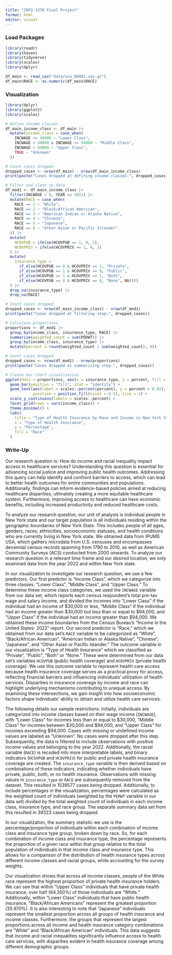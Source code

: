 ```yaml
---
title: "INFO 3370 Final Project"
format: html
editor: visual
---
```


### Load Packages

```r
library(readr)
library(haven)
library(tidyverse)
library(scales)
library(dplyr)

df_main <- read_sav("data/usa_00001.sav.gz")
df_main$RACE <- as.numeric(df_main$RACE)

```

### Visualization

```r
library(dplyr)
library(ggplot2)
library(scales)

# Define income classes
df_main_income_class <- df_main |>
  mutate(income_class = case_when(
    INCWAGE <= 30000 ~ "Lower Class",
    INCWAGE > 30000 & INCWAGE <= 94000 ~ "Middle Class",
    INCWAGE > 94000 ~ "Upper Class",
    TRUE ~ "Unknown"
  ))

# Count cases dropped
dropped_cases <- nrow(df_main) - nrow(df_main_income_class)
print(paste("Cases dropped at defining income classes:", dropped_cases))

# Filter and clean up data
df_mod1 <- df_main_income_class |>
  filter(INCWAGE > 0, YEAR == 2022) |>
  mutate(RACE = case_when(
    RACE == 1 ~ "White",
    RACE == 2 ~ "Black/African American",
    RACE == 3 ~ "American Indian or Alaska Native",
    RACE == 4 ~ "Chinese",
    RACE == 5 ~ "Japanese",
    RACE == 6 ~ "Other Asian or Pacific Islander"
  )) |>
  mutate(
    HCOVPUB = ifelse(HCOVPUB == 1, 0, 1),
    HCOVPRIV = ifelse(HCOVPRIV == 1, 0, 1)
  ) |>
  mutate(
    insurance_type = 
      if_else(HCOVPUB == 0 & HCOVPRIV == 1, "Private", 
      if_else(HCOVPUB == 1 & HCOVPRIV == 0, "Public", 
      if_else(HCOVPUB == 1 & HCOVPRIV == 1, "Both", 
      if_else(HCOVPUB == 0 & HCOVPRIV == 0, "None", NA))))
  ) |>
  drop_na(insurance_type) |>
  drop_na(RACE)

# Count cases dropped
dropped_cases <- nrow(df_main_income_class) - nrow(df_mod1)
print(paste("Cases dropped at filtering step:", dropped_cases))

# Calculate proportions
proportions <- df_mod1 |>
  group_by(income_class, insurance_type, RACE) |>
  summarize(weighted_count = sum(PERWT)) |>
  group_by(income_class, insurance_type) |>
  mutate(percent = round(weighted_count / sum(weighted_count), 4))

# Count cases dropped
dropped_cases <- nrow(df_mod1) - nrow(proportions)
print(paste("Cases dropped at summarizing step:", dropped_cases))

# Create bar chart visualization
ggplot(data = proportions, aes(x = insurance_type, y = percent, fill = RACE)) +
  geom_bar(position = "fill", stat = "identity") +
  geom_text(aes(label = scales::percent(percent), y = percent + 0.02), 
            position = position_fill(vjust = 0.5), size = 2) + 
  scale_y_continuous(labels = scales::percent) +
  facet_grid(rows = vars(income_class)) +
  theme_minimal() +
  labs(
    title = "Type of Health Insurance by Race and Income in New York State in 2022",
    x = "Type of Health Insurance", 
    y = "Percentage",
    fill = "Race"
  )
```

### Write-Up

Our research question is: How do income and racial inequality impact access to healthcare services? Understanding this question is essential for advancing social justice and improving public health outcomes. Addressing this query can help identify and confront barriers to access, which can lead to better health outcomes for entire communities and populations. Additionally, findings can inform evidence-based policies aimed at reducing healthcare disparities, ultimately creating a more equitable healthcare system. Furthermore, improving access to healthcare can have economic benefits, including increased productivity and reduced healthcare costs.

To analyze our research question, our unit of analysis is individual people in New York state and our target population is all individuals residing within the geographic boundaries of New York State. This includes people of all ages, genders, races, ethnicities, socioeconomic statuses, and health conditions who are currently living in New York state. We obtained data from IPUMS USA, which gathers microdata from U.S. censuses and encompasses decennial census records spanning from 1790 to 2010, as well as American Community Surveys (ACS) conducted from 2000 onwards. To analyze our research question in a relevant time frame and our desired location, we only examined data from the year 2022 and within New York state.

In our visualization to investigate our research question, we use a few predictors. Our first predictor is "Income Class", which we categorize into three classes: "Lower Class", "Middle Class", and "Upper Class." To determine these income class categories, we used the `INCWAGE` variable from our data set, which reports each census respondent's total pre-tax wage and salary income, and divided the incomes into "Lower Class" if the individual had an income of \$30,000 or less, "Middle Class" if the individual had an income greater than \$30,000 but less than or equal to \$94,000, and "Upper Class" if the individual had an income greater than \$94,000. We obtained these income boundaries from the Census Bureau’s "Income in the United States: 2022" report. Our second predictor is "Race," which we obtained from our data set's `RACE` variable to be categorized as "White", "Black/African American", "American Indian or Alaska Native", "Chinese", "Japanese", and "Other Asian or Pacific Islander." The outcome variable in our visualization is "Type of Health Insurance" which we classified as "Private", "Public", "Both" or "None." These were determined from our data set's variables `HCOVPUB` (public health coverage) and `HCOVPRIV` (private health coverage). We use this outcome variable to represent health care access because health insurance coverage serves as a practical proxy for access, reflecting financial barriers and influencing individuals' utilization of health services. Disparities in insurance coverage by income and race can highlight underlying mechanisms contributing to unequal access. By examining these intersections, we gain insight into how socioeconomic factors shape individuals' ability to obtain and utilize health care services.

The following details our sample restrictions: Initially, individuals are categorized into income classes based on their wage income (`INCWAGE`), with "Lower Class" for incomes less than or equal to \$30,000, "Middle Class" for incomes between \$30,000 and \$94,000, and "Upper Class" for incomes exceeding \$94,000. Cases with missing or undefined income values are labeled as "Unknown". No cases were dropped after this step. Subsequently, the data is filtered to include observations with positive income values and belonging to the year 2022. Additionally, the racial variable (`RACE`) is recoded into more interpretable labels, and binary indicators (`HCOVPUB` and `HCOVPRIV`) for public and private health insurance coverage are created. The `insurance_type` variable is then derived based on combinations of these indicators, indicating whether individuals have private, public, both, or no health insurance. Observations with missing values in `insurance_type` or `RACE` are subsequently removed from the dataset. This resulted in 1539577 cases being dropped. Additionally, to include percentages in the visualization, percentages were calculated as the weighted count of individuals (weighted by the `PERWT` variable in our data set) divided by the total weighted count of individuals in each income class, insurance type, and race group. The separate summary data set from this resulted in 38323 cases being dropped.

In our visualization, the summary statistic we use is the percentage/proportion of individuals within each combination of income class and insurance type group, broken down by race. So, for each combination of income class and insurance type, the percentage represents the proportion of a given race within that group relative to the total population of individuals in that income class and insurance type. This allows for a comparison of the distribution of health insurance types across different income classes and racial groups, while accounting for the survey weights.

Our visualization shows that across all income classes, people of the White race represent the highest proportion of private health insurance holders. We can see that within "Upper Class" individuals that have private health insurance, over half (64.350%) of those individuals are "White." Additionally, within "Lower Class" individuals that have public health insurance, "Black/African Americans" represent the greatest proportion (35.970%). It is also interesting to note that "Japanese" individuals represent the smallest proportion across all groups of health insurance and income classes. Furthermore, the groups that represent the largest proportions across all income and health insurance category combinations are "White" and "Black/African American" individuals. This data suggests that income and racial inequalities significantly influence access to health care services, with disparities evident in health insurance coverage among different demographic groups.
